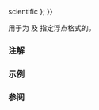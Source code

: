 {{cpp/title|chars_format}}
{{cpp/text/navbar}}
{{ddcl|header=charconv|since=c++17|1=
enum class chars_format {
    scientific = /* 未指明 */,
    fixed      = /* 未指明 */,
    hex        = /* 未指明 */,
    general    = fixed {{!}} scientific
};
}}

用于为 {{ltt|cpp/utility/to_chars|std::to_chars}} 及 {{ltt|cpp/utility/from_chars|std::from_chars}} 指定浮点格式的{{named req|BitmaskType}}。

===注解===
{{feature test macro|__cpp_lib_to_chars|基本字符串转换 ({{lc|std::to_chars}}, {{lc|std::from_chars}})|value=201611L|std=C++17}}

===示例===
{{example|code=
}}

===参阅===
{{dsc begin}}
{{dsc inc|cpp/utility/dsc to_chars}} 
{{dsc inc|cpp/utility/dsc from_chars}} 
{{dsc end}}

{{langlinks|en|es|ja|ru}}
